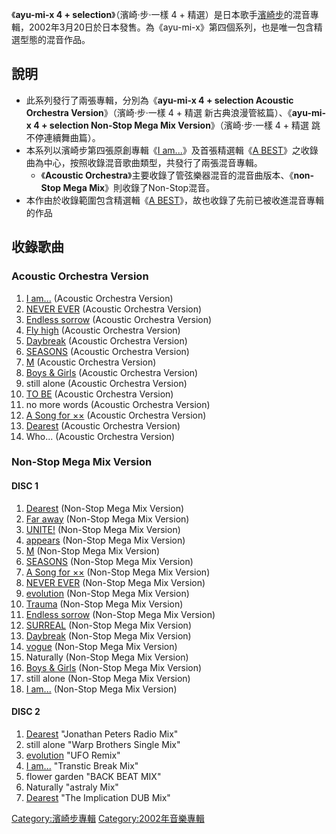 {{小寫}}
{{Infobox Album | <!-- See Wikipedia:WikiProject_Albums -->
| Name        = ayu-mi-x 4 + selection
| Type        = 混音專輯
| Artist      = [[濱崎步|濱崎步]]
| Cover       =
| Released    =  {{flagicon|Japan}} 2002年3月20日
| Recorded    = 
| Genre       = [[J-pop|J-pop]]
| Length      = 71分24秒<br />（Acoustic Orchestra）<br />115分13秒<br />（Non-Stop Mega Mix）
| Label       = [[AVEX_Records|AVEX Trax]]
| Producer    = Max Matsuura
| Reviews     = 
| Last album  = [[Cyber_TRANCE_presents_ayu_trance|Cyber TRANCE presents ayu trance]]<br/>[[SUPER_EUROBEAT_presents_ayu-ro_mix_2|SUPER EUROBEAT presents ayu-ro mix 2]]<br/>(2001)
| This album  = '''ayu-mi-x 4 + selection'''<br />(2002)
| Next album  = [[Cyber_TRANCE_presents_ayu_trance_2|Cyber TRANCE presents ayu trance 2]]<br />(2002)
}}

《'''ayu-mi-x 4 + selection'''》（濱崎·步·一樣 4 + 精選）是日本歌手[[濱崎步|濱崎步]]的混音專輯，2002年3月20日於日本發售。為《ayu-mi-x》第四個系列，也是唯一包含精選型態的混音作品。

== 說明 ==

*此系列發行了兩張專輯，分別為《'''ayu-mi-x 4 + selection Acoustic Orchestra Version'''》（濱崎·步·一樣 4 + 精選 新古典浪漫管絃篇）、《'''ayu-mi-x 4 + selection Non-Stop Mega Mix Version'''》（濱崎·步·一樣 4 + 精選 跳不停連續舞曲篇）。
*本系列以濱崎步第四張原創專輯《[[I_am...|I am...]]》及首張精選輯《[[A_BEST|A BEST]]》之收錄曲為中心，按照收錄混音歌曲類型，共發行了兩張混音專輯。
**《'''Acoustic Orchestra'''》主要收錄了管弦樂器混音的混音曲版本、《'''non-Stop Mega Mix'''》則收錄了Non-Stop混音。
*本作由於收錄範圍包含精選輯《[[A_BEST|A BEST]]》，故也收錄了先前已被收進混音專輯的作品

== 收錄歌曲 ==

=== Acoustic Orchestra Version ===

#[[I_am...|I am...]] (Acoustic Orchestra Version)
#[[NEVER_EVER|NEVER EVER]] (Acoustic Orchestra Version)
#[[Endless_sorrow|Endless sorrow]] (Acoustic Orchestra Version)
#[[Fly_high|Fly high]] (Acoustic Orchestra Version)
#[[Daybreak|Daybreak]] (Acoustic Orchestra Version)
#[[SEASONS|SEASONS]] (Acoustic Orchestra Version)
#[[M_(濱崎步單曲)|M]] (Acoustic Orchestra Version)
#[[Boys_&_Girls|Boys & Girls]] (Acoustic Orchestra Version)
#still alone (Acoustic Orchestra Version)
#[[TO_BE|TO BE]] (Acoustic Orchestra Version)
#no more words (Acoustic Orchestra Version)
#[[A_Song_for_××|A Song for ××]] (Acoustic Orchestra Version)
#[[Dearest|Dearest]] (Acoustic Orchestra Version)
#Who... (Acoustic Orchestra Version)

=== Non-Stop Mega Mix Version ===

==== DISC 1 ====

#[[Dearest|Dearest]] (Non-Stop Mega Mix Version)
#[[Far_away|Far away]] (Non-Stop Mega Mix Version)
#[[UNITE!|UNITE!]] (Non-Stop Mega Mix Version)
#[[appears|appears]] (Non-Stop Mega Mix Version)
#[[M_(濱崎步單曲)|M]] (Non-Stop Mega Mix Version)
#[[SEASONS|SEASONS]] (Non-Stop Mega Mix Version)
#[[A_Song_for_××|A Song for ××]] (Non-Stop Mega Mix Version)
#[[NEVER_EVER|NEVER EVER]] (Non-Stop Mega Mix Version)
#[[evolution|evolution]] (Non-Stop Mega Mix Version)
#[[A_(濱崎步單曲)|Trauma]] (Non-Stop Mega Mix Version)
#[[Endless_sorrow|Endless sorrow]] (Non-Stop Mega Mix Version)
#[[SURREAL|SURREAL]] (Non-Stop Mega Mix Version)
#[[Daybreak|Daybreak]] (Non-Stop Mega Mix Version)
#[[Vogue_(濱崎步單曲)|vogue]] (Non-Stop Mega Mix Version)
#Naturally (Non-Stop Mega Mix Version)
#[[Boys_&_Girls|Boys & Girls]] (Non-Stop Mega Mix Version)
#still alone (Non-Stop Mega Mix Version)
#[[I_am...|I am...]] (Non-Stop Mega Mix Version)

==== DISC 2 ====

#[[Dearest|Dearest]] "Jonathan Peters Radio Mix"
#still alone "Warp Brothers Single Mix"
#[[evolution|evolution]] "UFO Remix"
#[[I_am...|I am...]] "Transtic Break Mix"
#flower garden "BACK BEAT MIX"
#Naturally "astraly Mix"
#[[Dearest|Dearest]] "The Implication DUB Mix"

{{Ayumi Hamasaki albums}}

[[Category:濱崎步專輯|Category:濱崎步專輯]]
[[Category:2002年音樂專輯|Category:2002年音樂專輯]]